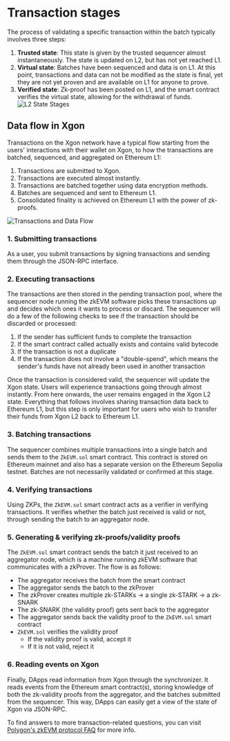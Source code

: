 # Transaction stages
The process of validating a specific transaction within the batch typically involves three steps:
1. **Trusted state**: This state is given by the trusted sequencer almost instantaneously. The state is updated on L2, but has not yet reached L1.
2. **Virtual state**: Batches have been sequenced and data is on L1. At this point, transactions and data can not be modified as the state is final, yet they are not yet proven and are available on L1 for anyone to prove.
3. **Verified state**: Zk-proof has been posted on L1, and the smart contract verifies the virtual state, allowing for the withdrawal of funds.
![L2 State Stages](./img/l2-state-stages.png)

## Data flow in Xgon
Transactions on the Xgon network have a typical flow starting from the users' interactions with their wallet on Xgon, to how the transactions are batched, sequenced, and aggregated on Ethereum L1:
1. Transactions are submitted to Xgon.
2. Transactions are executed almost instantly.
3. Transactions are batched together using data encryption methods.
4. Batches are sequenced and sent to Ethereum L1.
5. Consolidated finality is achieved on Ethereum L1 with the power of zk-proofs.

![Transactions and Data Flow](./img/transactions-and-data-flow.png)

### 1. Submitting transactions
As a user, you submit transactions by signing transactions and sending them through the JSON-RPC interface.

### 2. Executing transactions
The transactions are then stored in the pending transaction pool, where the sequencer node running the zkEVM software picks these transactions up and decides which ones it wants to process or discard.
The sequencer will do a few of the following checks to see if the transaction should be discarded or processed:
1. If the sender has sufficient funds to complete the transaction
2. If the smart contract called actually exists and contains valid bytecode
3. If the transaction is not a duplicate
4. If the transaction does not involve a "double-spend", which means the sender's funds have not already been used in another transaction

Once the transaction is considered valid, the sequencer will update the Xgon state. Users will experience transactions going through almost instantly.
From here onwards, the user remains engaged in the Xgon L2 state. Everything that follows involves sharing transaction data back to Ethereum L1, but this step is only important for users who wish to transfer their funds from Xgon L2 back to Ethereum L1.

### 3. Batching transactions
The sequencer combines multiple transactions into a single batch and sends them to the `ZkEVM.sol` smart contract. This contract is stored on Ethereum mainnet and also has a separate version on the Ethereum Sepolia testnet.
Batches are not necessarily validated or confirmed at this stage.

### 4. Verifying transactions
Using ZKPs, the `ZkEVM.sol` smart contract acts as a verifier in verifying transactions. It verifies whether the batch just received is valid or not, through sending the batch to an aggregator node.

### 5. Generating & verifying zk-proofs/validity proofs
The `ZkEVM.sol` smart contract sends the batch it just received to an aggregator node, which is a machine running zkEVM software that communicates with a zkProver. The flow is as follows:
  - The aggregator receives the batch from the smart contract
  - The aggregator sends the batch to the zkProver
  - The zkProver creates multiple zk-STARKs -> a single zk-STARK -> a zk-SNARK
  - The zk-SNARK (the validity proof) gets sent back to the aggregator
  - The aggregator sends back the validity proof to the `ZkEVM.sol` smart contract
  - `ZkEVM.sol` verifies the validity proof
    - If the validity proof is valid, accept it
    - If it is not valid, reject it

### 6. Reading events on Xgon
Finally, DApps read information from Xgon through the synchronizer.
It reads events from the Ethereum smart contract(s), storing knowledge of both the zk-validity proofs from the aggregator, and the batches submitted from the sequencer.
This way, DApps can easily get a view of the state of Xgon via JSON-RPC.

<Tip title="Note">To find answers to more transaction-related questions, you can visit [Polygon's zkEVM protocol FAQ](https://wiki.polygon.technology/docs/zkevm/faq/zkevm-protocol-faq/ "Polygon's zkEVM protocol FAQ") for more info.</Tip>